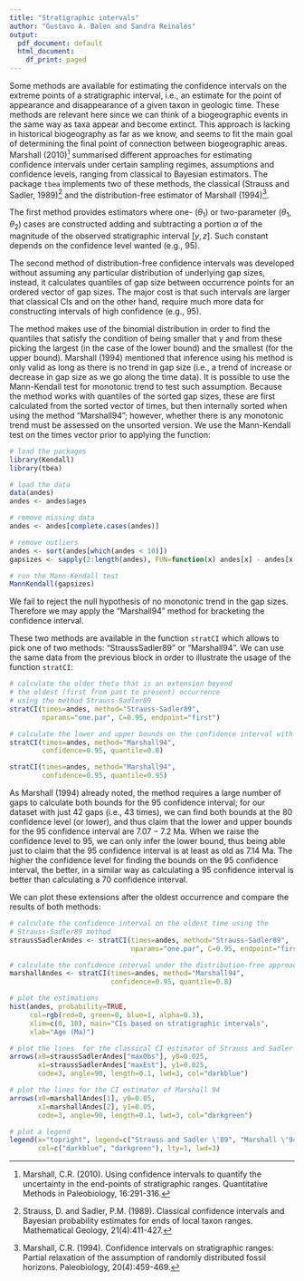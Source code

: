 ```yaml
---
title: "Stratigraphic intervals"
author: "Gustavo A. Balen and Sandra Reinales"
output:
  pdf_document: default
  html_document:
    df_print: paged
---
```


Some methods are available for estimating the confidence intervals on the extreme points of a stratigraphic interval, i.e., an estimate for the point of appearance and disappearance of a given taxon in geologic time. These methods are relevant here since we can think of a biogeographic events in the same way as taxa appear and become extinct. This approach is lacking in historical biogeography as far as we know, and seems to fit the main goal of determining the final point of connection between biogeographic areas. Marshall (2010)^[Marshall, C.R. (2010). Using confidence intervals to quantify the uncertainty in the end-points of stratigraphic ranges. Quantitative Methods in Paleobiology, 16:291-316.] summarised different approaches for estimating confidence intervals under certain sampling regimes, assumptions and confidence levels, ranging from classical to Bayesian estimators. The package `tbea` implements two of these methods, the classical (Strauss and Sadler, 1989)^[Strauss, D. and Sadler, P.M. (1989). Classical confidence intervals and Bayesian probability estimates for ends of local taxon ranges. Mathematical Geology, 21(4):411-427.] and the distribution-free estimator of Marshall (1994)^[Marshall, C.R. (1994). Confidence intervals on stratigraphic ranges: Partial relaxation of the assumption of randomly distributed fossil horizons. Paleobiology, 20(4):459-469.].

The first method provides estimators where one- ($\theta_{1}$) or two-parameter ($\theta_{1}, \theta_{2}$) cases are constructed adding and subtracting a portion $\alpha$ of the magnitude of the observed stratigraphic interval $[y, z]$. Such constant depends on the confidence level wanted (e.g., $95%$).

The second method of distribution-free confidence intervals was developed without assuming any particular distribution of underlying gap sizes, instead, it calculates quantiles of gap size between occurrence points for an ordered vector of gap sizes. The major cost is that such intervals are larger that classical CIs and on the other hand, require much more data for constructing intervals of high confidence (e.g., $95%$).

The method makes use of the binomial distribution in order to find the quantiles that satisfy the condition of being smaller that $\gamma$ and from these picking the largest (in the case of the lower bound) and the smallest (for the upper bound). Marshall (1994) mentioned that inference using his method is only valid as long as there is no trend in gap size (i.e., a trend of increase or decrease in gap size as we go along the time data). It is possible to use the Mann-Kendall test for monotonic trend to test such assumption. Because the method works with quantiles of the sorted gap sizes, these are first calculated from the sorted vector of times, but then internally sorted when using the method "Marshall94"; however, whether there is any monotonic trend must be assessed on the unsorted version. We use the Mann-Kendall test on the times vector prior to applying the function:

```r
# load the packages
library(Kendall)
library(tbea)

# load the data
data(andes)
andes <- andes$ages

# remove missing data
andes <- andes[complete.cases(andes)]

# remove outliers
andes <- sort(andes[which(andes < 10)])
gapsizes <- sapply(2:length(andes), FUN=function(x) andes[x] - andes[x-1])

# run the Mann-Kendall test 
MannKendall(gapsizes)
```

We fail to reject the null hypothesis of no monotonic trend in the gap sizes. Therefore we may apply the "Marshall94" method for bracketing the confidence interval.

These two methods are available in the function `stratCI` which allows to pick one of two methods: "StraussSadler89" or "Marshall94". We can use the same data from the previous block in order to illustrate the usage of the function `stratCI`:

```r
# calculate the older theta that is an extension beyond
# the oldest (first from past to present) occurrence
# using the method Strauss-Sadler89
stratCI(times=andes, method="Strauss-Sadler89",
        nparams="one.par", C=0.95, endpoint="first")

# calculate the lower and upper bounds on the confidence interval with a quantile 0.8
stratCI(times=andes, method="Marshall94",
        confidence=0.95, quantile=0.8)

stratCI(times=andes, method="Marshall94",
        confidence=0.95, quantile=0.95)
```

As Marshall (1994) already noted, the method requires a large number of gaps to calculate both bounds for the $95%$ confidence interval; for our dataset with just $42$ gaps (i.e., $43$ times), we can find both bounds at the $80%$ confidence level (or lower), and thus claim that the lower and upper bounds for the $95%$ confidence interval are $7.07-7.2$ Ma. When we raise the confidence level to $95%$, we can only infer the lower bound, thus being able just to claim that the $95%$ confidence interval is at least as old as $7.14$ Ma. The higher the confidence level for finding the bounds on the $95%$ confidence interval, the better, in a similar way as calculating a $95%$ confidence interval is better than calculating a $70%$ confidence interval.

We can plot these extensions after the oldest occurrence and compare the results of both methods:

```r
# calculate the confidence interval on the oldest time using the
# Strauss-Sadler89 method
straussSadlerAndes <- stratCI(times=andes, method="Strauss-Sadler89",
                              nparams="one.par", C=0.95, endpoint="first")

# calculate the confidence interval under the distribution-free approach
marshallAndes <- stratCI(times=andes, method="Marshall94",
                         confidence=0.95, quantile=0.8)

# plot the estimations
hist(andes, probability=TRUE,
     col=rgb(red=0, green=0, blue=1, alpha=0.3),
     xlim=c(0, 10), main="CIs based on stratigraphic intervals",
     xlab="Age (Ma)")

# plot the lines  for the classical CI estimator of Strauss and Sadler
arrows(x0=straussSadlerAndes["maxObs"], y0=0.025,
       x1=straussSadlerAndes["maxEst"], y1=0.025,
       code=3, angle=90, length=0.1, lwd=3, col="darkblue")

# plot the lines for the CI estimator of Marshall 94
arrows(x0=marshallAndes[1], y0=0.05,
       x1=marshallAndes[2], y1=0.05,
       code=3, angle=90, length=0.1, lwd=3, col="darkgreen")

# plot a legend
legend(x="topright", legend=c("Strauss and Sadler \'89", "Marshall \'94"),
       col=c("darkblue", "darkgreen"), lty=1, lwd=3)
```